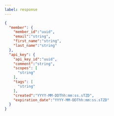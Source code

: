 ---
label: response
---

```json
{
  "member": {
    "member_id":"uuid",
    "email":"string",
    "first_name":"string",
    "last_name":"string"
  },
  "api_key": {
    "api_key_id":"uuid",
    "comment":"string",
    "scopes": [
      "string"
    ],
    "tags": [
      "string"
    ],
    "created":"YYYY-MM-DDThh:mm:ss.sTZD",
    "expiration_date":"YYYY-MM-DDThh:mm:ss.sTZD"
  }
}
```